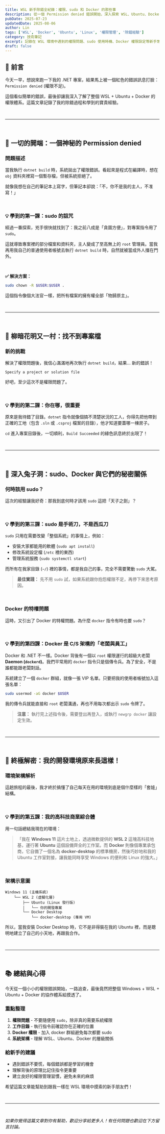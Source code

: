 ```yaml
---
title: WSL 新手除錯全紀錄：權限、sudo 和 Docker 的那些事
description: 從一個 Permission denied 錯誤開始，深入探索 WSL、Ubuntu、Docker 的權限管理機制，分享新手踩坑經驗與解決方案
pubDate: 2025-07-23
updatedDate: 2025-08-06
author: Lin
tags: ['WSL', 'Docker', 'Ubuntu', 'Linux', '權限管理', '除錯經驗']
category: 技術筆記
excerpt: 記錄在 WSL 環境中遇到的權限問題、sudo 使用時機、Docker 權限設定等新手常見問題，以及背後的系統架構原理解析
draft: false
---
```


## 📝 前言

今天一早，想說來跑一下我的 .NET 專案，結果馬上被一個紅色的錯誤訊息打臉：`Permission denied` (權限不足)。

這個看似簡單的錯誤，最後卻讓我深入了解了整個 WSL + Ubuntu + Docker 的權限體系。這篇文章記錄了我的除錯過程和學到的寶貴經驗。

<br />

---

<br />

## 🔴 一切的開端：一個神秘的 Permission denied

### 問題描述

當我執行 `dotnet build` 時，系統拋出了權限錯誤。看起來是程式在編譯時，想在 `obj` 資料夾裡寫一個暫存檔，但被系統拒絕了。

就像我想在自己的筆記本上寫字，但筆記本卻說：「不，你不是我的主人，不准寫！」

<br />

### 💡 學到的第一課：sudo 的詛咒

經過一番探索，兇手很快就找到了：我之前八成是「貪圖方便」，對專案指令用了 `sudo`。

這就導致專案裡的部分檔案和資料夾，主人變成了至高無上的 `root` 管理員。當我再用我自己的普通使用者帳號去執行 `dotnet build` 時，自然就被當成外人擋在門外。

<br />

**✅ 解決方案：**

```bash
sudo chown -R $USER:$USER .
```

這個指令像個大法官一樣，把所有檔案的擁有權全部「物歸原主」。

<br />

---

<br />

## 🌅 柳暗花明又一村：找不到專案檔

### 新的挑戰

解決了權限問題後，我信心滿滿地再次執行 `dotnet build`，結果... 新的錯誤！

```
Specify a project or solution file
```

好吧，至少這次不是權限問題了。

<br />

### 💡 學到的第二課：你在哪，很重要

原來是我待錯了目錄。`dotnet` 指令就像個搞不清楚狀況的工人，你得先把他帶到正確的工地（包含 `.sln` 或 `.csproj` 檔案的目錄），他才知道要蓋哪一棟房子。

`cd` 進入專案目錄後，一切順利，`Build Succeeded` 的綠色訊息終於出現了！

<br />

---

<br />

## 🐳 深入兔子洞：sudo、Docker 與它們的秘密關係

### 何時該用 sudo？

這次的經驗讓我好奇：那我到底何時才該用 `sudo` 這把「天子之劍」？

<br />

### 💡 學到的第三課：sudo 是手術刀，不是西瓜刀

`sudo` 只用在需要改變「整個系統」的事情上，例如：

- 安裝大家都能用的軟體 (`sudo apt install`)
- 修改系統設定檔 (`/etc` 裡的東西)
- 管理系統服務 (`sudo systemctl start`)

而所有在我家目錄 (`~/`) 裡的事情，都是我自己的事，完全不需要驚動 `sudo` 大駕。

> **最佳實踐：** 先不用 `sudo` 試，如果系統跟你抱怨權限不足，再停下來思考原因。

<br />

### Docker 的特權問題

這時，又引出了 Docker 的特權問題。為什麼 `docker` 指令有時也要 `sudo`？

<br />

### 💡 學到的第四課：Docker 是 C/S 架構的「老闆與員工」

Docker 和 .NET 不一樣。Docker 背後有一個以 `root` 權限運行的超級大老闆 **Daemon (`dockerd`)**。我們平常用的 `docker` 指令只是個傳令兵。為了安全，不是誰都能跟老闆對話。

系統建立了一個 `docker` 群組，就像一張 VIP 名單。只要把我的使用者帳號加入這張名單：

```bash
sudo usermod -aG docker $USER
```

我的傳令兵就能直接和 `root` 老闆溝通，再也不用每次都出示 `sudo` 令牌了。

> **注意：** 執行完上述指令後，需要登出再登入，或執行 `newgrp docker` 讓設定生效。

<br />

---

<br />

## 🎯 終極解密：我的開發環境原來長這樣！

### 環境架構解析

這趟旅程的最後，我才終於搞懂了自己每天在用的環境到底是個什麼樣的「套娃」結構。

<br />

### 💡 學到的第五課：我的高科技商業綜合體

用一句話總結我現在的環境：

> 「我在 **Windows 11** 這片土地上，透過微軟提供的 **WSL 2** 這塊高科技地基，運行著 **Ubuntu** 這個設備齊全的工作室。而 **Docker** 則像個專業承包商，它自備了一個名為 **docker-desktop** 的標準機房，然後巧妙地和我的 Ubuntu 工作室對接，讓我能同時享受 Windows 的便利和 Linux 的強大。」

<br />

### 架構示意圖

```
Windows 11 (主機系統)
    └── WSL 2 (虛擬化層)
        ├── Ubuntu (Linux 發行版)
        │   └── 你的開發專案
        └── Docker Desktop
            └── docker-desktop (專用 VM)
```

所以，當我安裝 Docker Desktop 時，它不是非得裝在我的 Ubuntu 裡，而是聰明地建立了自己的小天地，再跟我合作。

<br />

---

<br />

## 📚 總結與心得

今天從一個小小的權限錯誤開始，一路追查，最後竟然把整個 Windows + WSL + Ubuntu + Docker 的協作體系給摸透了。

### 重點整理

1. **權限問題** - 不要隨便用 `sudo`，除非真的需要系統權限
2. **工作目錄** - 執行指令前確認你在正確的位置
3. **Docker 權限** - 加入 docker 群組避免每次都要 sudo
4. **系統架構** - 理解 WSL、Ubuntu、Docker 的層級關係

### 給新手的建議

- 遇到錯誤不要慌，每個錯誤都是學習的機會
- 理解背後的原理比記住指令更重要
- 建立良好的權限管理習慣，避免未來的麻煩

希望這篇文章能幫助到跟我一樣在 WSL 環境中摸索的新手朋友們！

<br />

---

<br />

*如果你覺得這篇文章對你有幫助，歡迎分享給更多人！有任何問題也歡迎在下方留言討論。*
